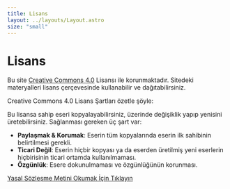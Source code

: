 ```yaml
---
title: Lisans
layout: ../layouts/Layout.astro
size: "small"
---
```


# Lisans

Bu site [Creative Commons 4.0](https://creativecommons.org/licenses/by-nc-nd/4.0/deed.tr) Lisansı ile korunmaktadır. Sitedeki materyalleri lisans çerçevesinde kullanabilir ve dağıtabilirsiniz.

Creative Commons 4.0 Lisans Şartları özetle şöyle:

Bu lisansa sahip eseri kopyalayabilirsiniz, üzerinde değişiklik yapıp yenisini üretebilirsiniz. Sağlanması gereken üç şart var:

- **Paylaşmak & Korumak**: Eserin tüm kopyalarında eserin ilk sahibinin belirtilmesi gerekli.
- **Ticari Değil**: Eserin hiçbir kopyası ya da eserden üretilmiş yeni eserlerin hiçbirisinin ticari ortamda kullanılmaması.
- **Özgünlük**: Esere dokunulmaması ve özgünlüğünün korunması.

[Yasal Sözleşme Metini Okumak İçin Tıklayın](https://creativecommons.org/licenses/by-nc-nd/4.0/legalcode.tr)
